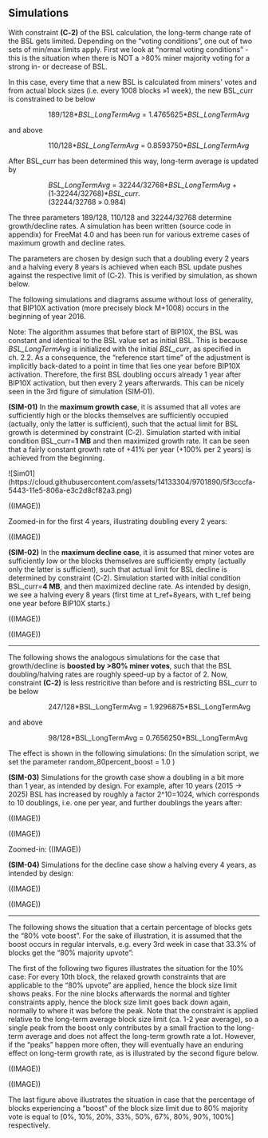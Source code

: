 ==Simulations==

With constraint '''(C‑2)''' of the BSL calculation, the long-term change rate of the BSL gets limited. Depending on the “voting conditions”, one out of two sets of min/max limits apply. First we look at “normal voting conditions” - this is the situation when there is NOT a >80% miner majority voting for a strong in- or decrease of BSL.

In this case, every time that a new BSL is calculated from miners' votes and from actual block sizes (i.e. every 1008 blocks »1 week), the new BSL_curr is constrained to be below
:: 189/128*''BSL_LongTermAvg'' = 1.4765625*''BSL_LongTermAvg''
and above
:: 110/128*''BSL_LongTermAvg'' = 0.8593750*''BSL_LongTermAvg''

After BSL_curr has been determined this way, long-term average is updated by
:: ''BSL_LongTermAvg'' =  32244/32768*''BSL_LongTermAvg'' + (1‑32244/32768)*''BSL_curr''.
:: (32244/32768 » 0.984)

The three parameters 189/128, 110/128 and 32244/32768 determine growth/decline rates.
A simulation has been written (source code in appendix) for FreeMat 4.0 and has been run for various extreme cases of maximum growth and decline rates.

The parameters are chosen by design such that a doubling every 2 years and a halving every 8 years is achieved when each BSL update pushes against the respective limit of (C‑2). This is verified by simulation, as shown below.

The following simulations and diagrams assume without loss of generality, that BIP10X activation (more precisely block M+1008) occurs in the beginning of year 2016.

Note: The algorithm assumes that before start of BIP10X, the BSL was constant and identical to the BSL value set as initial BSL. This is because ''BSL_LongTermAvg'' is initialized with the initial ''BSL_curr'', as specified in ch. 2.2. As a consequence, the “reference start time” of the adjustment is implicitly back-dated to a point in time that lies one year before BIP10X activation. Therefore, the first BSL doubling occurs already 1 year after BIP10X activation, but then every 2 years afterwards. This can be nicely seen in the 3rd figure of simulation (SIM‑01).

'''(SIM-01)''' In the '''maximum growth case''', it is assumed that all votes are sufficiently high or the blocks themselves are sufficiently occupied (actually, only the latter is sufficient), such that the actual limit for BSL growth is determined by constraint (C‑2). Simulation started with initial condition BSL_curr='''1 MB''' and then maximized growth rate. It can be seen that a fairly constant growth rate of +41% per year (+100% per 2 years) is achieved from the beginning.

![Sim01](https://cloud.githubusercontent.com/assets/14133304/9701890/5f3cccfa-5443-11e5-806a-e3c2d8cf82a3.png)

((IMAGE))

Zoomed-in for the first 4 years, illustrating doubling every 2 years:

((IMAGE))


'''(SIM-02)''' In the '''maximum decline case''', it is assumed that miner votes are sufficiently low or the blocks themselves are sufficiently empty (actually only the latter is sufficient), such that actual limit for BSL decline is determined by constraint (C‑2). Simulation started with initial condition BSL_curr='''4 MB''', and then maximized decline rate.
As intended by design, we see a halving every 8 years (first time at t_ref+8years, with t_ref being one year before BIP10X starts.)

((IMAGE))

((IMAGE))

----

The following shows the analogous simulations for the case that growth/decline is '''boosted by >80% miner votes''', such that the BSL doubling/halving rates are roughly speed-up by a factor of 2.
Now, constraint '''(C‑2)''' is less restricitive than before and is restricting BSL_curr to be below
:: 247/128*BSL_LongTermAvg = 1.9296875*BSL_LongTermAvg
and above
:: 98/128*BSL_LongTermAvg = 0.7656250*BSL_LongTermAvg

The effect is shown in the following simulations:
(In the simulation script, we set the parameter random_80percent_boost = 1.0 )

'''(SIM-03)''' Simulations for the growth case show a doubling in a bit more than 1 year, as intended by design. For example, after 10 years (2015 → 2025) BSL has increased by roughly a factor 2^10=1024, which corresponds to 10 doublings, i.e. one per year, and further doublings the years after:

((IMAGE))

((IMAGE))

Zoomed-in:
((IMAGE))


'''(SIM-04)''' Simulations for the decline case show a halving every 4 years, as intended by design:

((IMAGE))

((IMAGE))

----

The following shows the situation that a certain percentage of blocks gets the “80% vote boost”. For the sake of illustration, it is assumed that the boost occurs in regular intervals, e.g. every 3rd week in case that 33.3% of blocks get the “80% majority upvote”:

The first of the following two figures illustrates the situation for the 10% case: For every 10th block, the relaxed growth constraints that are applicable to the “80% upvote” are applied, hence the block size limit shows peaks. For the nine blocks afterwards the normal and tighter constraints apply, hence the block size limit goes back down again, normally to where it was before the peak.
Note that the constraint is applied relative to the long-term average block size limit (ca. 1-2 year average), so a single peak from the boost only contributes by a small fraction to the long-term average and does not affect the long-term growth rate a lot.
However, if the “peaks” happen more often, they will eventually have an enduring effect on long-term growth rate, as is illustrated by the second figure below.

((IMAGE))

((IMAGE))

The last figure above illustrates the situation in case that the percentage of blocks experiencing a “boost” of the block size limit due to 80% majority vote is equal to [0%, 10%, 20%, 33%, 50%, 67%, 80%, 90%, 100%] respectively.
